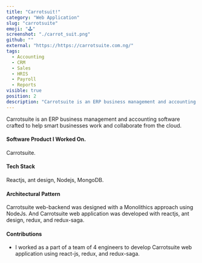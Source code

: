 ```yaml
---
title: "Carrotsuit!"
category: "Web Application"
slug: "carrotsuite"
emoji: "🕹️"
screenshot: "./carrot_suit.png"
github: ""
external: "https://https://carrotsuite.com.ng/"
tags:
  - Accounting
  - CRM
  - Sales
  - HRIS
  - Payroll
  - Reports
visible: true
position: 2
description: "Carrotsuite is an ERP business management and accounting software crafted to help smart businesses work and collaborate from the cloud."
---
```


Carrotsuite is an ERP business management and accounting software crafted to help smart businesses work and collaborate from the cloud.

#### Software Product I Worked On.
  Carrotsuite.
#### __Tech Stack__
  Reactjs, ant design, Nodejs, MongoDB.

#### __Architectural Pattern__
  Carrotsuite web-backend was designed with a Monolithics approach using NodeJs.
  And Carrotsuite web application was developed with reactjs, ant design, redux, and redux-saga.

#### __Contributions__ 
+ I  worked as a part of a team of 4 engineers to develop Carrotsuite web application using react-js, redux,  and redux-saga.



